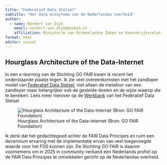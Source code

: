 ```yaml
---
title: "Federatief Data Stelsel"
subtitle: "Het data ecosyteem van de Nederlandse overheid"
author:
  - name: Norbert van Dijk
    email: norbert.van.dijk@minbzk.nl
    affiliation: Ministerie van Binnenlandse Zaken en Koninkrijksrelaties
format: html
editor: visual
---
```


## Hourglass Architecture of the Data-Internet

In een e-learning van de Stichting GO FAIR kwam ik recent het onderstaande plaatje tegen. Ik zie veel overeenkomsten met het zandloper model van [Federatief Data Stelsel](https://federatief.datastelsel.nl/kennisbank/basisconcept/), niet alleen de metafoor van een zandloper maar belangrijker ook de gestelde doelen en de wijze waarop die te bereiken. Lees meer hierover op de [Werkbank](https://federatief.datastelsel.nl/kennisbank/) van het Federatief Data Stelsel.

![Hourglass Architecture of the Data-Internet (Bron: GO FAIR Foundation)](/docs/img/hourglass-architecture-of-the-data-internet.png)

Ik denk dat het gedachtegoed achter de FAIR Data Principes en ruim een decennium ervaring met de implementatie ervan van veel toegevoegde waarde voor het FDS kunnen zijn. De Stichting GO FAIR is daarom voornemens om in 2025 in community verband een Nederlands profiel op de FAIR Data Principes te ontwikkelen gericht op de Nederlandse overheid.
